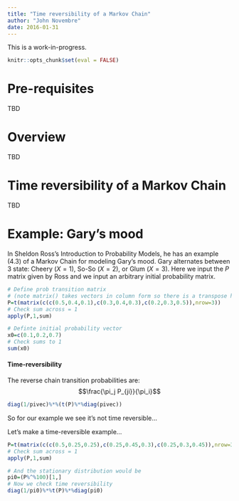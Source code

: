 ```yaml
---
title: "Time reversibility of a Markov Chain"
author: "John Novembre"
date: 2016-01-31
---
```


This is a work-in-progress.

```r
knitr::opts_chunk$set(eval = FALSE)
```

# Pre-requisites

TBD

# Overview

TBD

# Time reversibility of a Markov Chain

TBD

# Example: Gary's mood

In Sheldon Ross's Introduction to Probability Models, he has an example (4.3) of a Markov Chain for modeling Gary's mood.  Gary alternates between 3 state: Cheery ($X=1$), So-So ($X=2$), or Glum ($X=3$).  Here we input the $P$ matrix given by Ross and we input an arbitrary initial probability matrix.

```r
# Define prob transition matrix 
# (note matrix() takes vectors in column form so there is a transpose here to switch col's to row's)
P=t(matrix(c(c(0.5,0.4,0.1),c(0.3,0.4,0.3),c(0.2,0.3,0.5)),nrow=3))
# Check sum across = 1
apply(P,1,sum)  

# Definte initial probability vector
x0=c(0.1,0.2,0.7)
# Check sums to 1
sum(x0)
```



#### Time-reversibility

The reverse chain transition probabilities are: $$\frac{\pi_j P_{ji}}{\pi_i}$$
```r
diag(1/pivec)%*%(t(P)%*%diag(pivec))
```
So for our example we see it's not time reversible...

Let's make a time-reversible example...
```r
P=t(matrix(c(c(0.5,0.25,0.25),c(0.25,0.45,0.3),c(0.25,0.3,0.45)),nrow=3))
# Check sum across = 1
apply(P,1,sum)  

# And the stationary distribution would be
pi0=(P%^%100)[1,]
# Now we check time reversibility
diag(1/pi0)%*%t(P)%*%diag(pi0)
```

